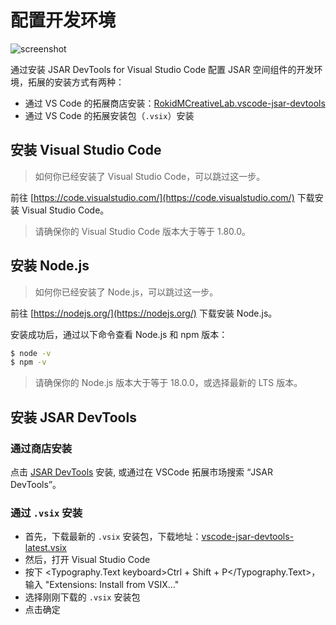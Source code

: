 
# 配置开发环境

![screenshot](vscode-extension-screenshot.png)

通过安装 JSAR DevTools for Visual Studio Code 配置 JSAR 空间组件的开发环境，拓展的安装方式有两种：

- 通过 VS Code 的拓展商店安装：[RokidMCreativeLab.vscode-jsar-devtools](https://marketplace.visualstudio.com/items?itemName=RokidMCreativeLab.vscode-jsar-devtools)
- 通过 VS Code 的拓展安装包（`.vsix`）安装

## 安装 Visual Studio Code

> 如何你已经安装了 Visual Studio Code，可以跳过这一步。

前往 [https://code.visualstudio.com/](https://code.visualstudio.com/) 下载安装 Visual Studio Code。

> 请确保你的 Visual Studio Code 版本大于等于 1.80.0。

## 安装 Node.js

> 如何你已经安装了 Node.js，可以跳过这一步。

前往 [https://nodejs.org/](https://nodejs.org/) 下载安装 Node.js。

安装成功后，通过以下命令查看 Node.js 和 npm 版本：

```bash
$ node -v
$ npm -v
```

> 请确保你的 Node.js 版本大于等于 18.0.0，或选择最新的 LTS 版本。

## 安装 JSAR DevTools

### 通过商店安装

点击 [JSAR DevTools](https://marketplace.visualstudio.com/items?itemName=RokidMCreativeLab.vscode-jsar-devtools) 安装, 或通过在 VSCode 拓展市场搜索 “JSAR DevTools”。

### 通过 `.vsix` 安装

- 首先，下载最新的 `.vsix` 安装包，下载地址：[vscode-jsar-devtools-latest.vsix](https://jsar.netlify.app/installer/vscode-jsar-devtools-latest.vsix)
- 然后，打开 Visual Studio Code
- 按下 <Typography.Text keyboard>Ctrl + Shift + P</Typography.Text>，输入 "Extensions: Install from VSIX..."
- 选择刚刚下载的 `.vsix` 安装包
- 点击确定
